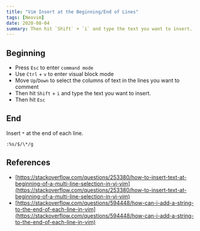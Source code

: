 ```yaml
---
title: "Vim Insert at the Beginning/End of Lines"
tags: [Neovim]
date: 2020-08-04
summary: Then hit `Shift` + `i` and type the text you want to insert.
---
```


## Beginning

- Press `Esc` to enter `command mode`
- Use `Ctrl` + `v` to enter visual block mode
- Move `Up`/`Down` to select the columns of text in the lines you want to
  comment
- Then hit `Shift` + `i` and type the text you want to insert.
- Then hit `Esc`

## End

Insert `*` at the end of each line.

`:%s/$/\*/g`

## References

- [https://stackoverflow.com/questions/253380/how-to-insert-text-at-beginning-of-a-multi-line-selection-in-vi-vim](https://stackoverflow.com/questions/253380/how-to-insert-text-at-beginning-of-a-multi-line-selection-in-vi-vim)
- [https://stackoverflow.com/questions/594448/how-can-i-add-a-string-to-the-end-of-each-line-in-vim](https://stackoverflow.com/questions/594448/how-can-i-add-a-string-to-the-end-of-each-line-in-vim)